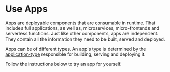 
# Use Apps

[Apps](https://bit.dev/docs/apps/apps-overview) are deployable components that are consumable in runtime. That includes full applications, as well as, microservices, micro-frontends and serverless functions.
Just like other components, apps are independent. They contain all the information they need to be built, served and deployed.

Apps can be of different types. An app's type is determined by the [application-type](https://bit.dev/docs/apps/application-types) responsible for building, serving and deploying it.

Follow the instructions below to try an app for yourself.

<ContentTabs content={appTypes} />
